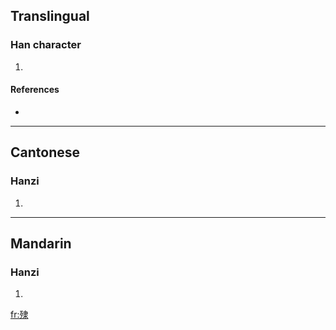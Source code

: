 ==Translingual==

===Han character===
{{Han char|rn=78|rad=歹|as=08|sn=12|four=1523<sub>2</sub>|canj=一弓中水 (MNLE)}}

# {{defn|Han|sort=歹08}}

====References====
* {{Han ref|kx=0581.200|dkj=16489|hdz=21390.160|uh=6B94|ud=27540|bh=D9DE|bd=55774}}

----

==Cantonese==

===Hanzi===
{{yue-hanzi|jyut=|y=sei3}}

# {{defn|Cantonese|sort=歹08}}

----

==Mandarin==

===Hanzi===
{{cmn-hanzi|pin=[[yì]] ([[yi4]])|wg=i<sup>4</sup>}}

# {{defn|Mandarin|sort=歹08}}

[[fr:殔]]